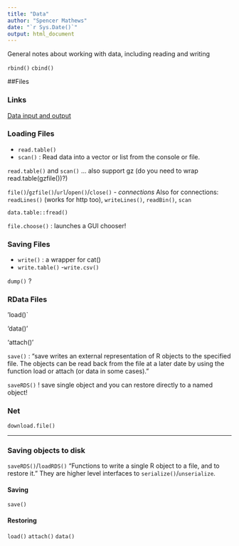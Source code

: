 ```yaml
---
title: "Data"
author: "Spencer Mathews"
date: "`r Sys.Date()`"
output: html_document
---
```


General notes about working with data, including reading and writing 


`rbind()`
`cbind()`




##Files

### Links

[Data input and output](http://www.cookbook-r.com/Data_input_and_output/index.html)


### Loading Files


- `read.table()`
- `scan()` : Read data into a vector or list from the console or file.

`read.table()` and `scan()` ... also support gz (do you need to wrap read.table(gzfile())?)


`file()`/`gzfile()`/`url`/`open()`/`close()` - _connections_
Also for connections: `readLines()` (works for http too), `writeLines()`, `readBin()`, `scan`

`data.table::fread()`

`file.choose()` : launches a GUI chooser!



### Saving Files


- `write()` : a wrapper for cat()
- `write.table()`
    -`write.csv()`


`dump()` ?


### RData Files


'load()`

'data()'

'attach()'

`save()` : "save writes an external representation of R objects to the specified file. The objects can be read back from the file at a later date by using the function load or attach (or data in some cases)."

`saveRDS()` ! save single object and you can restore directly to a named object!


### Net

`download.file()`




---


### Saving objects to disk

`saveRDS()`/`loadRDS()` "Functions to write a single R object to a file, and to restore it."  They are higher level interfaces to `serialize()`/`unserialize`.

#### Saving
`save()`

#### Restoring
`load()`
`attach()`
`data()`